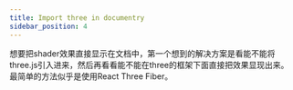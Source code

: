 ```yaml
---
title: Import three in documentry
sidebar_position: 4
---
```


想要把shader效果直接显示在文档中，第一个想到的解决方案是看能不能将three.js引入进来，然后再看看能不能在three的框架下面直接把效果显现出来。
最简单的方法似乎是使用React Three Fiber。

<MyScene/>



